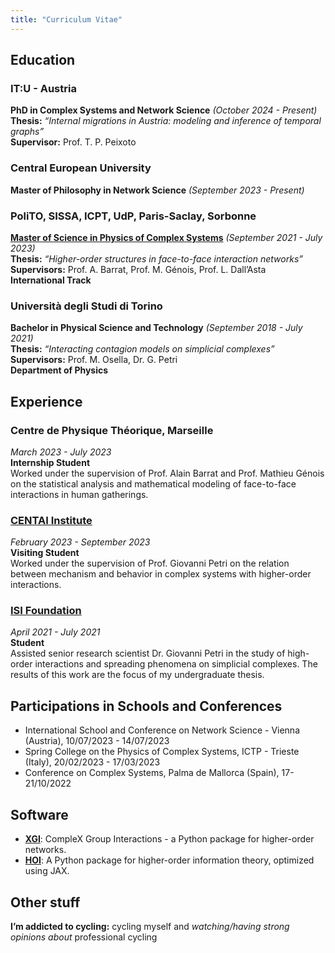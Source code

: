 ```yaml
---
title: "Curriculum Vitae"
---
```


## Education

### IT:U - Austria
**PhD in Complex Systems and Network Science** *(October 2024 - Present)*<br />
**Thesis:** *"Internal migrations in Austria: modeling and inference of temporal graphs"*  
**Supervisor:** Prof. T. P. Peixoto

### Central European University  
**Master of Philosophy in Network Science** *(September 2023 - Present)*    

### PoliTO, SISSA, ICPT, UdP, Paris-Saclay, Sorbonne  
[**Master of Science in Physics of Complex Systems**](https://physics-complex-systems.fr/en/) *(September 2021 - July 2023)*    
**Thesis:** *"Higher-order structures in face-to-face interaction networks"*  
**Supervisors:** Prof. A. Barrat, Prof. M. Génois, Prof. L. Dall'Asta  
**International Track**  

### Università degli Studi di Torino  
**Bachelor in Physical Science and Technology** *(September 2018 - July 2021)*  
**Thesis:** *"Interacting contagion models on simplicial complexes"*  
**Supervisors:** Prof. M. Osella, Dr. G. Petri  
**Department of Physics**  

## Experience

### Centre de Physique Théorique, Marseille 
*March 2023 - July 2023*  
**Internship Student**  
Worked under the supervision of Prof. Alain Barrat and Prof. Mathieu Génois on the statistical analysis and mathematical modeling of face-to-face interactions in human gatherings.

### [**CENTAI Institute**](https://centai.eu/home) 
*February 2023 - September 2023*  
**Visiting Student**  
Worked under the supervision of Prof. Giovanni Petri on the relation between mechanism and behavior in complex systems with higher-order interactions.

### [**ISI Foundation**](https://www.isi.it/) 
*April 2021 - July 2021*  
**Student**  
Assisted senior research scientist Dr. Giovanni Petri in the study of high-order interactions and spreading phenomena on simplicial complexes. The results of this work are the focus of my undergraduate thesis.

## Participations in Schools and Conferences

- International School and Conference on Network Science - Vienna (Austria), 10/07/2023 - 14/07/2023  
- Spring College on the Physics of Complex Systems, ICTP - Trieste (Italy), 20/02/2023 - 17/03/2023  
- Conference on Complex Systems, Palma de Mallorca (Spain), 17-21/10/2022  

## Software

- [**XGI**](https://xgi.readthedocs.io/en/stable/): CompleX Group Interactions - a Python package for higher-order networks.  
- [**HOI**](https://brainets.github.io/hoi/): A Python package for higher-order information theory, optimized using JAX.  

## Other stuff
**I'm addicted to cycling:** cycling myself and *watching/having strong opinions about* professional cycling

